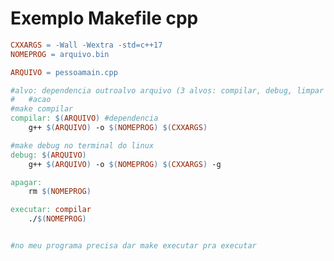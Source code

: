 # Exemplo Makefile cpp
```makefile
CXXARGS = -Wall -Wextra -std=c++17
NOMEPROG = arquivo.bin

ARQUIVO = pessoamain.cpp

#alvo: dependencia outroalvo arquivo (3 alvos: compilar, debug, limpar arquivos)
#	#acao
#make compilar
compilar: $(ARQUIVO) #dependencia
	g++ $(ARQUIVO) -o $(NOMEPROG) $(CXXARGS)

#make debug no terminal do linux
debug: $(ARQUIVO)
	g++ $(ARQUIVO) -o $(NOMEPROG) $(CXXARGS) -g

apagar:
	rm $(NOMEPROG)

executar: compilar
	./$(NOMEPROG)


#no meu programa precisa dar make executar pra executar

```